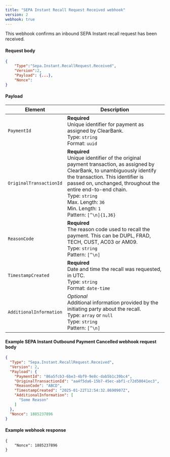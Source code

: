 ```yaml
---
title: "SEPA Instant Recall Request Received webhook"
version: 2
webhook: true
---
```


This webhook confirms an inbound SEPA Instant recall request has been received.

#### Request body

```json
{
    "Type":"Sepa.Instant.RecallRequest.Received",
    "Version":2,
    "Payload": {...},
    "Nonce":
}
```

#### Payload
| Element                 | Description     |
|-------------------------|-----------------|
|`PaymentId` |**Required**<br />Unique identifier for payment as assigned by ClearBank.<br/>Type: `string` <br/>Format: `uuid`|
|`OriginalTransactionId` |**Required**<br />Unique identifier of the original payment transaction, as assigned by ClearBank, to unambiguously identify the transaction. This identifier is passed on, unchanged, throughout the entire end-to-end chain.<br/>Type: `string`<br/>Max. Length: `36`<br/>Min. Length: `1`<br/>Pattern: `[^\n]{1,36}` |
|`ReasonCode` |**Required**<br />The reason code used to recall the payment. This can be DUPL, FRAD, TECH, CUST, AC03 or AM09.<br/>Type: `string`<br/>Pattern: `[^\n]`|
|`TimestampCreated` |**Required**<br />Date and time the recall was requested, in UTC.<br/>Type: `string`<br/>Format: `date-time`|
|`AdditionalInformation` |_Optional_<br/>Additional information provided by the initiating party about the recall.<br/>Type: `array` or `null`<br />Type: `string`<br/>Pattern: `[^\n]`|

#### Example SEPA Instant Outbound Payment Cancelled webhook request body

```json
{
  "Type": "Sepa.Instant.RecallRequest.Received",
  "Version": 2,
  "Payload": {
    "PaymentId": "86a5fcb3-6be3-4bf9-9e8c-dab5b1c39bc4",
    "OriginalTransactionId": "aa4f5da6-15b7-45ec-abf1-c72d58041ec3",
    "ReasonCode": "ABCD",
    "TimestampCreated": "2025-01-22T12:54:32.8690907Z",
    "AdditionalInformation": [
      "Some Reason"
    ]
  },
  "Nonce": 1885237896
}
```

#### Example webhook response
```
{
    "Nonce": 1885237896
}
```